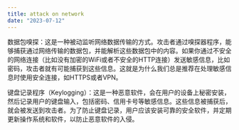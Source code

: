 ```yaml
---
title: attack on network 
date: "2023-07-12"
---
```


数据包嗅探：这是一种被动监听网络数据传输的方式。攻击者通过嗅探器程序，能够捕获通过网络传输的数据包，并能解析这些数据包中的内容。如果你通过不安全的网络连接（比如没有加密的WiFi或者不安全的HTTP连接）发送敏感信息，比如密码，攻击者就有可能捕获到这些信息。这就是为什么我们总是推荐在处理敏感信息时使用安全连接，如HTTPS或者VPN。

键盘记录程序（Keylogging）：这是一种恶意软件，会在用户的设备上秘密安装，然后记录用户的键盘输入，包括密码、信用卡号等敏感信息。这些信息被捕获后，就会被发送到攻击者。为了防止键盘记录，用户应该安装可靠的安全软件，并定期更新操作系统和软件，以防止恶意软件的入侵。